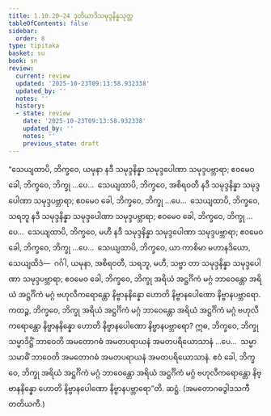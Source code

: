 ```yaml
---
title: 1.10.20–24 ဒုတိယာဒိသမုဒ္ဒနိန္နသုတ္တ
tableOfContents: false
sidebar:
  order: 8
type: tipitaka
basket: su
book: sn
review:
  current: review
  updated: '2025-10-23T09:13:58.932338'
  updated_by: ''
  notes: ''
  history:
  - state: review
    date: '2025-10-23T09:13:58.932338'
    updated_by: ''
    notes: ''
    previous_state: draft
---
```



<ReviewStatus review={frontmatter.review} showDetails={true} />

<HypothesisAnnotation frontmatter={frontmatter} />

<DynamicBreadcrumb />

<Division number="122–126" book="sn" e="ch" v="18" p="298">

<Paragraph number="238" book="sn">
“သေယျထာပိ, ဘိက္ခဝေ, ယမုနာ နဒီ သမုဒ္ဒနိန္နာ သမုဒ္ဒပေါဏာ သမုဒ္ဒပဗ္ဘာရာ; ဧဝမေဝ ခေါ, ဘိက္ခဝေ, ဘိက္ခု …ပေ…  သေယျထာပိ, ဘိက္ခဝေ, အစိရဝတီ နဒီ သမုဒ္ဒနိန္နာ သမုဒ္ဒပေါဏာ သမုဒ္ဒပဗ္ဘာရာ; ဧဝမေဝ ခေါ, ဘိက္ခဝေ, ဘိက္ခု …ပေ…  သေယျထာပိ, ဘိက္ခဝေ, သရဘူ နဒီ သမုဒ္ဒနိန္နာ သမုဒ္ဒပေါဏာ သမုဒ္ဒပဗ္ဘာရာ; ဧဝမေဝ ခေါ, ဘိက္ခဝေ, ဘိက္ခု …ပေ…  သေယျထာပိ, ဘိက္ခဝေ, မဟီ နဒီ သမုဒ္ဒနိန္နာ သမုဒ္ဒပေါဏာ သမုဒ္ဒပဗ္ဘာရာ; ဧဝမေဝ ခေါ, ဘိက္ခဝေ, ဘိက္ခု …ပေ…  သေယျထာပိ, ဘိက္ခဝေ, ယာ ကာစိမာ မဟာနဒိယော, သေယျထိဒံ—  ဂင်္ဂါ, ယမုနာ, အစိရဝတီ, သရဘူ, မဟီ, သဗ္ဗာ တာ သမုဒ္ဒနိန္နာ သမုဒ္ဒပေါဏာ သမုဒ္ဒပဗ္ဘာရာ; ဧဝမေဝ ခေါ, ဘိက္ခဝေ, ဘိက္ခု အရိယံ အဋ္ဌင်္ဂိကံ မဂ္ဂံ ဘာဝေန္တော အရိယံ အဋ္ဌင်္ဂိကံ မဂ္ဂံ ဗဟုလီကရောန္တော နိဗ္ဗာနနိန္နော ဟောတိ နိဗ္ဗာနပေါဏော နိဗ္ဗာနပဗ္ဘာရော. ကထဉ္စ, ဘိက္ခဝေ, ဘိက္ခု အရိယံ အဋ္ဌင်္ဂိကံ မဂ္ဂံ ဘာဝေန္တော အရိယံ အဋ္ဌင်္ဂိကံ မဂ္ဂံ ဗဟုလီကရောန္တော နိဗ္ဗာနနိန္နော ဟောတိ နိဗ္ဗာနပေါဏော နိဗ္ဗာနပဗ္ဘာရော? ဣဓ, ဘိက္ခဝေ, ဘိက္ခု သမ္မာဒိဋ္ဌိံ ဘာဝေတိ အမတောဂဓံ အမတပရာယနံ အမတပရိယောသာနံ …ပေ…  သမ္မာသမာဓိံ ဘာဝေတိ အမတောဂဓံ အမတပရာယနံ အမတပရိယောသာနံ. ဧဝံ ခေါ, ဘိက္ခဝေ, ဘိက္ခု အရိယံ အဋ္ဌင်္ဂိကံ မဂ္ဂံ ဘာဝေန္တော အရိယံ အဋ္ဌင်္ဂိကံ မဂ္ဂံ ဗဟုလီကရောန္တော နိဗ္ဗာနနိန္နော ဟောတိ နိဗ္ဗာနပေါဏော နိဗ္ဗာနပဗ္ဘာရော”တိ.

</Paragraph>
</Division>

<Paragraph number="239" type="center" book="sn">
ဆဋ္ဌံ.



</Paragraph>

<Paragraph number="240" type="center" book="sn">
(အမတောဂဓဒွါဒသကီ တတိယကီ.)
</Paragraph>